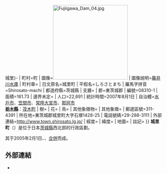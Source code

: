 {{noteTA
|T=城里町
}}
{{日本町村
| 自治體名=-{A{{!}}城里}-
| 町村=町
| 圖像=[[File:Fujiigawa_Dam_04.jpg|240px]]
| 圖像說明=[[藤井川水庫|藤井川水庫]]
| 町村章=
| 日文原名=城里町
| 平假名=しろさとまち
| 羅馬字拼音=Shirosato-machi
| 都道府縣=茨城縣
| 支廳=
| 郡=東茨城郡
| 編號=08310-1
| 面積=161.73
| 邊界未定=
| 人口=22,691
| 統計時間=2007年8月1日
| 自治體=[[水戶市|水戶市]]、[[笠間市|笠間市]]、[[常陸大宮市|常陸大宮市]]、[[那珂市|那珂市]]<br />'''[[栃木縣|栃木縣]]'''：[[茂木町|茂木町]]
| 樹=
| 花=
| 鳥=
| 其他象徵物=
| 其他象徵=
| 郵遞區號=311-4391
| 所在地=東茨城郡城里町大字石塚1428-25
| 電話號碼=29-288-3111
| 外部連結=http://www.town.shirosato.lg.jp/
| 經度=
| 緯度=
| 地圖=
| 註記=
}}
'''城里町'''（{{jpn|j=城里町|hg=しろさとまち|rm=Shirosato machi|f=y}}）是位于日本[[茨城縣|茨城縣]]西北部的行政區劃。

其于2005年2月1日{{tsl|ja|常北町|}}、{{tsl|ja|桂村 (茨城県)|桂村 (茨城縣)|桂村}}、{{tsl|ja|七会村 (茨城県西茨城郡)|七會村 (茨城縣西茨城郡)|七會村}}[[市町村合併|合併]]而成。

== 外部連結 ==
* {{Ja}} {{Facebook|town.shirosato|城里鄉里訊息}}

{{茨城縣}}
{{Authority control}}